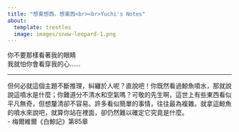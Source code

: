 ```yaml
---
title: "想東想西，想東西<br><br>Yuchi's Notes" 
about: 
  template: trestles 
  image: images/snow-leopard-1.png 
---
```


你不要那樣看著我的眼睛<br> 我就怕你會看穿我的心……

------------------------------------------------------------------------

但何必就這個主題不斷推理，糾纏於人呢？直說吧！你既然看過鯨魚噴水，那就說說這噴水是什麼；你難道分不清水和空氣嗎？可敬的先生啊，這世上有些東西看似平凡無奇，但想釐清卻不容易。許多看似簡單的事情，往往最為複雜。就拿這鯨魚的噴水來說吧，就算你站在裡面，卻仍然難以確定它究竟是什麼。<br> - 梅爾維爾《白鯨記》第85章

